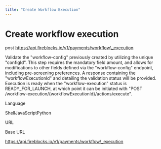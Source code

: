 ```yaml
---
title: "Create Workflow Execution"
---
```

  
  # Create workflow execution

post https://api.fireblocks.io/v1/payments/workflow\_execution

Validate the "workflow-config" previously created by utilizing the unique "configId". This step requires the mandatory field amount, and allows for modifications to other fields defined via the "workflow-config" endpoint, including pre-screening preferences. A response containing the "workflowExecutionId" and detailing the validation status will be provided. Execution is ready when the "workflow-execution" status is READY\_FOR\_LAUNCH, at which point it can be initiated with "POST /workflow-execution/{workflowExecutionId}/actions/execute".

Language

ShellJavaScriptPython

URL

Base URL

https://api.fireblocks.io/v1/payments/workflow\_execution